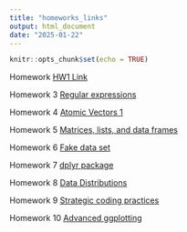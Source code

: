 ```yaml
---
title: "homeworks_links"
output: html_document
date: "2025-01-22"
---
```


```r
knitr::opts_chunk$set(echo = TRUE)
```

Homework [HW1 Link](HW1.html)


Homework 3 [Regular expressions](Homework_3.html) 


Homework 4 [Atomic Vectors 1](Homework_4.html) 


Homework 5 [Matrices, lists, and data frames](HW5.html)


Homework 6  [Fake data set](HW6.html)


Homework 7  [dplyr package](HW7.html) 


Homework 8 [Data Distributions](HW8.html)


Homework 9 [Strategic coding practices](https://github.com/LeslieParedes/Test_2025/blob/main/Homework%209.zip)


Homework 10 [Advanced ggplotting](HW10.html)




